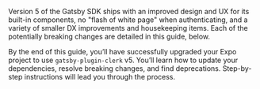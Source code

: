 Version 5 of the Gatsby SDK ships with an improved design and UX for its built-in components, no "flash of white page" when authenticating, and a variety of smaller DX improvements and housekeeping items. Each of the potentially breaking changes are detailed in this guide, below.

By the end of this guide, you’ll have successfully upgraded your Expo project to use `gatsby-plugin-clerk` v5. You’ll learn how to update your dependencies, resolve breaking changes, and find deprecations. Step-by-step instructions will lead you through the process.
